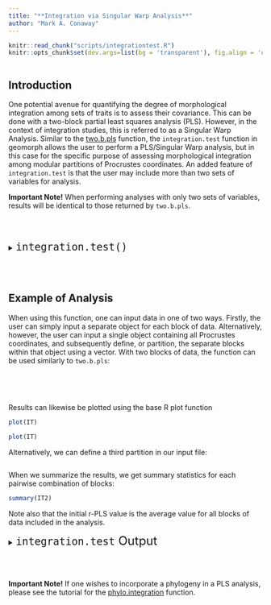 ```yaml
---
title: "**Integration via Singular Warp Analysis**"
author: "Mark A. Conaway"
---
```


```r
knitr::read_chunk("scripts/integrationtest.R")
knitr::opts_chunk$set(dev.args=list(bg = 'transparent'), fig.align = 'center', class.source = ".custom-inline", class.output = ".custom-inline")
```

```r

```

## **Introduction** 

One potential avenue for quantifying the degree of morphological integration among sets of traits is to assess their covariance. This can be done with a two-block partial least squares analysis (PLS). However, in the context of integration studies, this is referred to as a Singular Warp Analysis. Similar to the [two.b.pls]() function, the `integration.test` function in geomorph allows the user to perform a PLS/Singular Warp analysis, but in this case for the specific purpose of assessing morphological integration among modular partitions of Procrustes coordinates. An added feature of `integration.test` is that the user may include more than two sets of variables for analysis.

<div class = "note">
**Important Note!**
When performing analyses with only two sets of variables, results will be identical to those returned by `two.b.pls`.
</div>
<br></br>



<div class = "func">
<details>
  <summary> <font size="+2"> `integration.test()` </font> </summary>
  
* $A1$: A [3D array (p x k x n)]() containing Procrustes shape variables for the first block, or a matrix (n x variables)
* $A2$: A 3D array (p x k x n) containing Procrustes shape variables for the second block, or a matrix (n x variables)
* $partition.gp$: A list of which landmarks (or variables) belong in which partition: (e.g. A, A, A, B, B, B, C, C, C). Required when only 1 dataset provided.
* $iter$: Number of iterations for significance testing
* $seed$: An optional argument for setting the seed for random permutations of the resampling procedure. If left NULL (the default), the exact same P-values will be found for repeated runs of the analysis (with the same number of iterations). If seed = "random", a random seed will be used, and P-values will vary. One can also specify an integer for specific seed values, which might be of interest for advanced users.
* $print.progress$: A logical (TRUE/FALSE) value to indicate whether a progress bar should be printed to the screen. This is helpful for long-running analyses.

</details>
</div>
<br></br>

## **Example of Analysis**

When using this function, one can input data in one of two ways. Firstly, the user can simply input a separate object for each block of data. Alternatively, however, the user can input a single object containing all Procrustes coordinates, and subsequently define, or partition, the separate blocks within that object using a vector. With two blocks of data, the function can be used similarly to `two.b.pls`: 

<div class = "code">
```r

```
</div>
<br></br>

Results can likewise be plotted using the base R plot function

<div class = "code">
```r
plot(IT)
```
</div>

```r
plot(IT)
```

Alternatively,  we can define a third partition in our input file:

```r

```

When we summarize the results, we get summary statistics for each pairwise combination of blocks:

```r
summary(IT2)
```

Note also that the initial r-PLS value is the average value for all blocks of data included in the analysis. 

<div class = "func">
<details>
  <summary> <font size="+2"> `integration.test` Output </font> </summary>

This function returns an object of class "pls" that contains the following values, each of which can be accessed with the $ operator.
  
*  $r.pls$:	The correlation coefficient between scores of projected values on the first singular vectors of left (x) and right (y) blocks of landmarks (or other variables). This value can only be negative if single variables are input, as it reduces to the Pearson correlation coefficient.
* $P.value$:	The empirically calculated P-value from the resampling procedure.
* $Effect.Size$: The multivariate effect size associated with sigma.d.ratio.
* $left.pls.vectors$:	The singular vectors of the left (x) block
* $right.pls.vectors$:	The singular vectors of the right (y) block
* $random.r$:	The correlation coefficients found in each random permutation of the resampling procedure.
* $XScores$:	Values of left (x) block projected onto singular vectors.
* $YScores$:	Values of right (y) block projected onto singular vectors.
* $svd$:	The singular value decomposition of the cross-covariances.
* $A1$:	Input values for the left block.
* $A2$:	Input values for the right block.
* $A1.matrix$:	Left block (matrix) found from A1.
* $A2.matrix$:Right block (matrix) found from A2.
* $permutations$:	The number of random permutations used in the resampling procedure.
* $call$:	The match call.
  
</details>
</div>
<br></br>  

<div class = "note">
**Important Note!**
If one wishes to incorporate a phylogeny in a PLS analysis, please see the tutorial for the [phylo.integration]() function.
</div>
<br></br>
